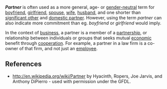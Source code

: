 '''''Partner''''' is often used as a more general, age- or [[gender-neutral]] term for [[boyfriend]], [[girlfriend]], [[spouse]], [[wife]], [[husband]], and one shorter than [[significant other]] and [[domestic partnership|domestic partner]].
However, using the term ''partner'' can also indicate more commitment than eg. ''boyfriend'' or ''girlfriend'' would imply. 

In the context of [[business]], a partner is a member of a [[partnership]], or relationship between individuals or groups that seeks mutual [[economic]] benefit through [[cooperation]].  For example, a partner in a law firm is a co-owner of that firm, and not just an [[employee]].

==References==
*http://en.wikipedia.org/wiki/Partner by Hyacinth, Ropers, Joe Jarvis, and Anthony DiPierro - used with permission under the GFDL.